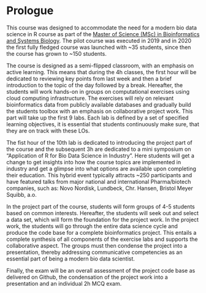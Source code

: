 # Prologue {.unnumbered}

This course was designed to accommodate the need for a modern bio data science in R course as part of the [Master of Science (MSc) in Bioinformatics and Systems Biology](https://www.dtu.dk/english/education/graduate/msc-programmes/bioinformatics-and-systems-biology). The pilot course was executed in 2019 and in 2020 the first fully fledged course was launched with ~35 students, since then the course has grown to ~150 students.

The course is designed as a semi-flipped classroom, with an emphasis on active learning. This means that during the 4h classes, the first hour will be dedicated to reviewing key points from last week and then a brief introduction to the topic of the day followed by a break. Hereafter, the students will work hands-on in groups on computational exercises using cloud computing infrastructure. The exercises will rely on relevant bioinformatics data from publicly available databases and gradually build the students toolbox with an emphasis on collaborative project work. This part will take up the first 9 labs. Each lab is defined by a set of specified learning objectives, it is essential that students continuously make sure, that they are on track with these LOs.

The fist hour of the 10th lab is dedicated to introducing the project part of the course and the subsequent 3h are dedicated to a mini symposium on "Application of R for Bio Data Science in Industry". Here students will get a change to get insights into how the course topics are implemented in industry and get a glimpse into what options are available upon completing their education. This hybrid event typically attracts ~250 participants and have featured talks from major national and international Pharma/biotech companies, such as: Novo Nordisk, Lundbeck, Chr. Hansen, Bristol Meyer Squibb, a.o.

In the project part of the course, students will form groups of 4-5 students based on common interests. Hereafter, the students will seek out and select a data set, which will form the foundation for the project work. In the project work, the students will go through the entire data science cycle and produce the code base for a complete bioinformatics project. This entails a complete synthesis of all components of the exercise labs and supports the collaborative aspect. The groups must then condense the project into a presentation, thereby addressing communicative competencies as an essential part of being a modern bio data scientist.

Finally, the exam will be an overall assessment of the project code base as delivered on Github, the condensation of the project work into a presentation and an individual 2h MCQ exam.
